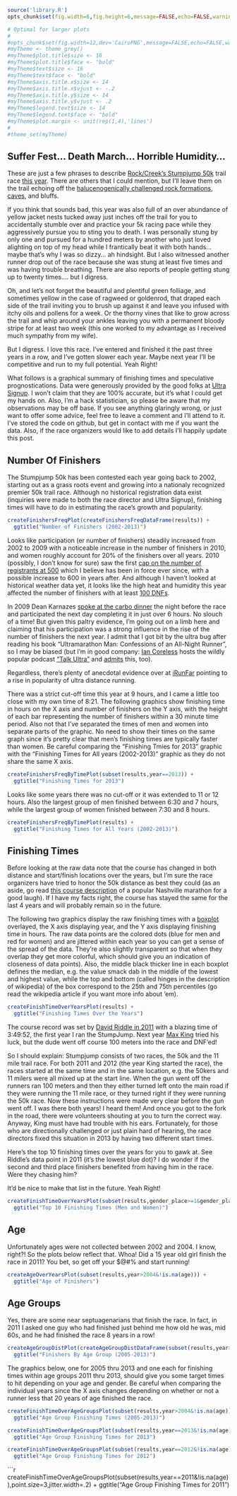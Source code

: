 ```r
source('library.R')
opts_chunk$set(fig.width=6,fig.height=6,message=FALSE,echo=FALSE,warning=FALSE)

# Optimal for larger plots
#
#opts_chunk$set(fig.width=12,dev='CairoPNG',message=FALSE,echo=FALSE,warning=FALSE)
#myTheme <- theme_grey()
#myTheme$plot.title$size <- 18
#myTheme$plot.title$face <- "bold"
#myTheme$text$size <- 16
#myTheme$text$face <- "bold"
#myTheme$axis.title.x$size <- 14
#myTheme$axis.title.x$vjust <- -.2
#myTheme$axis.title.y$size <- 14
#myTheme$axis.title.y$vjust <- .2
#myTheme$legend.text$size <- 14
#myTheme$legend.text$face <- "bold"
#myTheme$plot.margin <- unit(rep(1,4),'lines')
#
#theme_set(myTheme)
```

## Suffer Fest... Death March... Horrible Humidity...

These are just a few phrases to describe 
[Rock/Creek's Stumpjump 50k](http://www.rockcreek.com/stumpjump.rco)
trail race
[this year](http://blog.rockcreek.com/archives/results-photos-from-the-2013-rockcreek-stumpjump-50k.html).
 There are others that I could mention, but I'll leave them on the trail echoing off the 
[halucenogenically challenged rock formations](http://www.flickr.com/photos/cogset/8426266431/),
[caves](http://www.flickr.com/photos/rockcreek/10105502035/), and bluffs. 

If you think that sounds bad, this year was also full of an over abundance of yellow jacket nests tucked away just inches off the trail for you to accidentally stumble over and practice your 5k racing pace while they aggressively pursue you to sting you to death. I was personally stung by only one and pursued for a hundred meters by another who just loved alighting on top of my head while I frantically beat it with both hands... maybe that's why I was so dizzy... ah hindsight. But I also witnessed another runner drop out of the race because she was stung at least five times and was having trouble breathing. There are also reports of people getting stung up to twenty times.... but I digress.

Oh, and let's not forget the beautiful and plentiful green folliage, and sometimes yellow in the case of ragweed or goldenrod, that draped each side of the trail inviting you to brush up against it and leave you infused with itchy oils and pollens for a week. Or the thorny vines that like to grow across the trail and whip around your ankles leaving you with a permanent bloody stripe for at least two week (this one worked to my advantage as I received much sympathy from my wife).

But I digress. I love this race. I've entered and finished it the past three years in a row, and I've gotten  slower each year. Maybe next year I'll be competitive and run to my full potential. Yeah Right!

What follows is a graphical summary of finishing times and speculative prognostications. Data were generously provided by the good folks at [Ultra Signup](http://ultrasignup.com). I won't claim that they are 100% accurate, but it's what I could get my hands on. Also, I'm a hack statistician, so please be aware that my observations may be off base. If you see anything glaringly wrong, or just want to offer some advice, feel free to leave a comment and I'll attend to it. I've stored the code on github, but get in contact with me if you want the data. Also, if the race organizers would like to add details I'll happily update this post.

## Number Of Finishers

The Stumpjump 50k has been contested each year going back to 2002, starting out as a grass roots event and growing into a nationaly recognized premier 50k trail race. Although no historical registration data exist (inquiries were made to both the race director and Ultra Signup), finishing times will have to do in estimating the race's growth and popularity.

```r
createFinishersFreqPlot(createFinishersFreqDataFrame(results)) +
  ggtitle("Number of Finishers (2002-2013)")
```

Looks like participation (er number of finishers) steadily increased from 2002 to 2009 with a noticeable increase in the number of finishers in 2010, and women roughly account for 20% of the finishers over all years. 2010 (possibly, I don't know for sure) saw the first 
[cap on the number of registrants at 500](http://blog.rockcreek.com/archives/rockcreek_stumpjump_50k_registration_cap_announced.html) which I believe has been in force ever since, with a possible increase to 600 in years after. And although I haven't looked at historical weather data yet, it looks like the high heat and humidity this year affected the number of finishers with at least
[100 DNFs](http://blog.rockcreek.com/archives/results-photos-from-the-2013-rockcreek-stumpjump-50k.html).

In 2009 Dean Karnazes 
[spoke at the carbo dinner](http://blog.rockcreek.com/archives/2009_stumpjump_speaker_dean_karnazes.html)
the night before the race and participated the next day completing it in just over 6 hours. No slouch of a time! But given this paltry evidence, I'm going out on a limb here and claiming that his participation was a strong influence in the rise of the number of finishers the next year. I admit that I got bit by the ultra bug after reading his book "Ultramarathon Man: Confessions of an All-Night Runner", so I may be biased (but I'm in good company:
[Ian Coreless](http://http://iancorless.org) hosts the wildly popular podcast
["Talk Ultra"](http://iancorless.org/podcast/) and
[admits](http://traffic.libsyn.com/talkultra/Episode_18_-_Meltzer_Noakes_Karnazes.mp3) this, too).

Regardless, there's plenty of anecdotal evidence over at
[iRunFar](http://www.irunfar.com/) pointing to a rise in popularity of ultra distance running.

There was a strict cut-off time this year at 9 hours, and I came a little too close with my own time of 8:21. The following graphics show finishing time in hours on the X axis and number of finishers on the Y axis, with the height of each bar representing the number of finishers within a 30 minute time period. Also not that I've separated the times of men and women into separate parts of the graphic. No need to show their times on the same graph since it's pretty clear that men's finishing times are typically faster than women. Be careful comparing the "Finishing Tmies for 2013" graphic with the "Finishing Times for All years (2002-2013)" graphic as they do not share the same X axis. 

```r
createFinishersFreqByTimePlot(subset(results,year==2013)) +
  ggtitle("Finishing Times for 2013")
```

Looks like some years there was no cut-off or it was extended to 11 or 12 hours. Also the largest group of men finished between 6:30 and 7 hours, while the largest group of women finished between 7:30 and 8 hours.

```r
createFinishersFreqByTimePlot(results) +
  ggtitle("Finishing Times for All Years (2002-2013)")
```

## Finishing Times

Before looking at the raw data note that the course has changed in both distance and start/finish locations over the years, but I'm sure the race organizers have tried to honor the 50k distance as best they could (as an aside, go read 
[this course description](http://www.harpethhillsmarathon.com/) of a popular Nashville marathon for a good laugh). If I have my facts right, the course has stayed the same for the last 4 years and will probably remain so in the future.

The following two graphics display the raw finishing times with a
[boxplot](http://en.wikipedia.org/wiki/Box_and_whisker_plot) overlayed, the X axis displaying year, and the Y axis displaying finishing time in hours. The raw data points are the colored dots (blue for men and red for women) and are jittered within each year so you can get a sense of the spread of the data. They're also slightly transparent so that when they overlap they get more colorful, which should give you an indication of closeness of data points). Also, the middle black thicker line in each boxplot defines the median, e.g. the value smack dab in the middle of the lowest and highest value, while the top and bottom (called hinges in the description of wikipedia) of the box correspond to the 25th and 75th percentiles (go read the wikipedia article if you want more info about 'em).
 
```r
createFinishTimeOverYearsPlot(results) +
  ggtitle("Finishing Times Over the Years")
```

The course record was set by 
[David Riddle in 2011](http://blog.rockcreek.com/archives/sj50k-an-interview-with-rockcreek-stumpjump-50k-winner-david-riddle.html) with a blazing time of 3:49:52, the first year I ran the StumpJump. Next year 
[Max King](http://blog.montrail.com/athletes/maxking/) tried his luck, but the dude went off course 100 meters into the race and DNF'ed!

So I should explain: Stumpjump consists of two races, the 50k and the 11 mile trail race. For both 2011 and 2012 (the year King started the race), the races started at the same time and in the same location, e.g. the 50kers and 11 milers were all mixed up at the start line. When the gun went off the runners ran 100 meters and then they either turned left onto the main road if they were running the 11 mile race, or they turned right if they were running the 50k race. Now these instructions were made very clear before the gun went off. I was there both years! I heard them! And once you got to the fork in the road, there were volunteers shouting at you to turn the correct way. Anyway, King must have had trouble with his ears. Fortunately, for those who are directionally challenged or just plain hard of hearing, the race directors fixed this situation in 2013 by having two different start times.

Here's the top 10 finishing times over the years for you to gawk at. See Riddle's data point in 2011 (it's the lowest blue dot)? I do wonder if the second and third place finishers benefited from having him in the race. Were they chasing him? 

It'd be nice to make that list in the future. Yeah Right!

```r
createFinishTimeOverYearsPlot(subset(results,gender_place>=1&gender_place<=10),boxplot=FALSE,jitter.width=.1,jitter.alpha=.4,point.size=4) +
  ggtitle("Top 10 Finishing Times (Men and Women)")
```
## Age

Unfortunately ages were not collected between 2002 and 2004. I know, right?! So the plots below reflect that. Whoa! Did a 15 year old girl finish the race in 2011? You bet, so get off your $@#% and start running!

```r
createAgeOverYearsPlot(subset(results,year>2004&!is.na(age))) +
  ggtitle("Age of Finishers")
```

## Age Groups

Yes, there are some near septuagenarians that finish the race. In fact, in 2011 I asked one guy who had finished just behind me how old he was, mid 60s, and he had finished the race 8 years in a row!

```r
createAgeGroupDistPlot(createAgeGroupDistDataFrame(subset(results,year>2004&!is.na(age)))) +
  ggtitle("Finishers By Age Group (2005-2013)")
```

The graphics below, one for 2005 thru 2013 and one each for finishing times within age groups 2011 thru 2013, should give you some target times to hit depending on your age and gender. Be careful when comparing the individual years since the X axis changes depending on whether or not a runner less that 20 years of age finished the race.

```r
createFinishTimeOverAgeGroupsPlot(subset(results,year>2004&!is.na(age))) +
  ggtitle("Age Group Finishing Times (2005-2013)")
```

```r
createFinishTimeOverAgeGroupsPlot(subset(results,year==2013&!is.na(age)),point.size=3,jitter.width=.2) +
  ggtitle("Age Group Finishing Times for 2013") 
```

```r
createFinishTimeOverAgeGroupsPlot(subset(results,year==2012&!is.na(age)),point.size=3,jitter.width=.2) +
  ggtitle("Age Group Finishing Times for 2012") 
```

```r
createFinishTimeOverAgeGroupsPlot(subset(results,year==2011&!is.na(age)),point.size=3,jitter.width=.2) +
  ggtitle("Age Group Finishing Times for 2011") 
